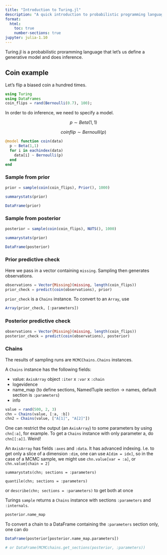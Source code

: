 ```yaml
---
title: "Introduction to Turing.jl"
description: "A quick introduction to probabilistic programming language Turing.jl"
format: 
  html: 
    toc: true
    number-sections: true
jupyter: julia-1.10
---
```


Turing.jl is a probabilistic proramming language that let's us define a generative model and does inference.

## Coin example

Let's flip a biased coin a hundred times.

```julia
using Turing
using DataFrames
coin_flips = rand(Bernoulli(0.7), 100);
```

In order to do inference, we need to specify a model.

 $$ p \sim Beta(1,1) $$

 $$ coin flip \sim Bernoulli(p) $$


```julia
@model function coin(data)
  p ~ Beta(1,1)
  for i in eachindex(data) 
    data[i] ~ Bernoulli(p)
  end
end
```


### Sample from prior

```julia
prior = sample(coin(coin_flips), Prior(), 1000)
```

```julia
summarystats(prior)
```

```julia
DataFrame(prior) 
```


### Sample from posterior

```julia
posterior = sample(coin(coin_flips), NUTS(), 1000)
```


```julia
summarystats(prior)
```

```julia
DataFrame(posterior)
```


### Prior predictive check

Here we pass in a vector containing `missing`. Sampling then generates observations.

```julia
observations = Vector{Missing}(missing, length(coin_flips))
prior_check = predict(coin(observations), prior)
```

`prior_check` is a `Chains` instance. To convert to an `Array`, use 

```julia
Array(prior_check, [:parameters])
```

### Posterior predictive check

```julia
observations = Vector{Missing}(missing, length(coin_flips))
posterior_check = predict(coin(observations), posterior)
```

### Chains

The results of sampling runs are `MCMCChains.Chains` instances.

A `Chains` instance has the following fields:

- value: `AxisArray` object `:iter` x `:var` x `:chain`
- logevidence
- name_map (to define sections, NamedTuple section -> names, default section is `:parameters`)
- info

```julia
value = rand(500, 2, 3)
chn = Chains(value, [:a, :b])
chn2 = Chains(value, ["A[1]", "A[2]"])
```


One can restrict the output (an `AxisArray`) to some parameters by using `chn[:a]`, for example.
To get a `Chains` instance with only parameter a, do `chn[[:a]]`. Weird!



An `AxisArray` has fields `:axes` and `:data`. It has advanced indexing.
I.e. to get only a slice of a dimension `:dim`, one can use `A[dim = idx]`,
so in the case of a MCMC sample, we might use `chn.value[var = :a]`, or `chn.value[chain = 2]`

`summarystats(chn; sections = :parameters)`

`quantile(chn; sections = :parameters)`

or `describe(chn; sections = :parameters)` to get both at once 


Turings `sample` returns a `Chains` instance with sections `:parameters` and `:internals`.

```julia
posterior.name_map
```

To convert a chain to a DataFrame containing the `:parameters` section only, one can do

```julia
DataFrame(posterior[posterior.name_map.parameters])

# or DataFrame(MCMCchains.get_sections(posterior, :parameters))
```
